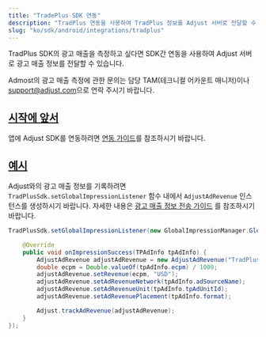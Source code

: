 ```yaml
---
title: "TradePlus SDK 연동"
description: "TradPlus 연동을 사용하여 TradPlus 정보를 Adjust 서버로 전달할 수 있습니다. "
slug: "ko/sdk/android/integrations/tradplus"
---
```


<MinorVersion added="v4.38.1">

TradPlus SDK의 광고 매출을 측정하고 싶다면 SDK간 연동을 사용하여 Adjust 서버로 광고 매출 정보를 전달할 수 있습니다.

</MinorVersion>
<Callout type="note">

Admost의 광고 매출 측정에 관한 문의는 담당 TAM\(테크니컬 어카운트 매니저\)이나 [support@adjust.com](mailto:support@adjust.com)으로 연락 주시기 바랍니다.

</Callout>

## [시작에 앞서](before-you-begin)

앱에 Adjust SDK를 연동하려면 [연동 가이드](/ko/sdk/android)를 참조하시기 바랍니다.

## [예시](example)

Adjust와의 광고 매출 정보를 기록하려면 `TradPlusSdk.setGlobalImpressionListener` 함수 내에서 `AdjustAdRevenue` 인스턴스를 생성하시기 바랍니다. 자세한 내용은 [광고 매출 정보 전송 가이드](/ko/sdk/android/features/ad-revenue) 를 참조하시기 바랍니다.

```java
TradPlusSdk.setGlobalImpressionListener(new GlobalImpressionManager.GlobalImpressionListener() {

    @Override
    public void onImpressionSuccess(TPAdInfo tpAdInfo) {
        AdjustAdRevenue adjustAdRevenue = new AdjustAdRevenue("TradPlus");
        double ecpm = Double.valueOf(tpAdInfo.ecpm) / 1000;
        adjustAdRevenue.setRevenue(ecpm, "USD");
        adjustAdRevenue.setAdRevenueNetwork(tpAdInfo.adSourceName);
        adjustAdRevenue.setAdRevenueUnit(tpAdInfo.tpAdUnitId);
        adjustAdRevenue.setAdRevenuePlacement(tpAdInfo.format);

        Adjust.trackAdRevenue(adjustAdRevenue);
    }
});
```
